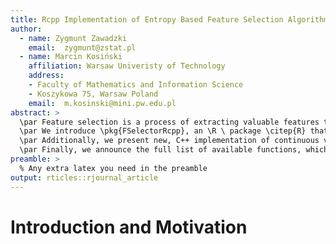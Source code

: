 ```yaml
---
title: Rcpp Implementation of Entropy Based Feature Selection Algorithms with Sparse Matrix Support
author:
  - name: Zygmunt Zawadzki
    email:  zygmunt@zstat.pl
  - name: Marcin Kosiński
    affiliation: Warsaw Univeristy of Technology
    address:
    - Faculty of Mathematics and Information Science
    - Koszykowa 75, Warsaw Poland
    email:  m.kosinski@mini.pw.edu.pl
abstract: > 
  \par Feature selection is a process of extracting valuable features that have significant influence on dependent variable. Time efficient feature selection algorithms are still an active field of research and are in the high demand in the machine learning area.  
  \par We introduce \pkg{FSelectorRcpp}, an \R \ package \citep{R} that includes entropy based feature selection algorithms. Methods presented in this package are not new, they were reimplemented in C++ and originally come from \pkg{FSelector} package \citep{FSelector}. Our reimplementation occures to have shorter computation times, it does not require earlier Java nor Weka \citep{Hall:2009:WDM:1656274.1656278} installation and provides support for sparse matrix format of data, e.g. presented in \pkg{Matrix} package \citep{Matrix}. This approach facilitates software installation and improves work with bigger datasets, in comparison to the base \R \ implementation in \pkg{FSelector}, which is even not optimal in the sense of \R \ code.
  \par Additionally, we present new, C++ implementation of continuous variables Multi-Interval Discretization (MDL) method \citep{Fayyad1993}, which is required in entropy calculations during the feature selection process in showed methods. By default, regular \pkg{FSelector} implementation uses \pkg{entropy} package \citep{entropy}, for which we also attach the computation times comparison.
  \par Finally, we announce the full list of available functions, which are divided to 2 groups: entropy based feature selection methods and stepwise attribute selection functions that might use any evaluator to choose propoer features, e.g. presented entropy based algorithms.
preamble: >
  % Any extra latex you need in the preamble
output: rticles::rjournal_article
---
```


# Introduction and Motivation

#


\bibliography{RJreferences}
